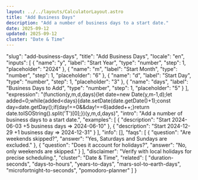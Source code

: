 ```yaml
---
layout: ../../layouts/CalculatorLayout.astro
title: "Add Business Days"
description: "Add a number of business days to a start date."
date: 2025-09-12
updated: 2025-09-12
cluster: "Date & Time"
---
```


  "slug": "add-business-days",
  "title": "Add Business Days",
  "locale": "en",
  "inputs": [
    {
      "name": "y",
      "label": "Start Year",
      "type": "number",
      "step": 1,
      "placeholder": "2024"
    },
    {
      "name": "m",
      "label": "Start Month",
      "type": "number",
      "step": 1,
      "placeholder": "6"
    },
    {
      "name": "d",
      "label": "Start Day",
      "type": "number",
      "step": 1,
      "placeholder": "3"
    },
    {
      "name": "days",
      "label": "Business Days to Add",
      "type": "number",
      "step": 1,
      "placeholder": "5"
    }
  ],
  "expression": "(function(y,m,d,days){let date=new Date(y,m-1,d);let added=0;while(added<days){date.setDate(date.getDate()+1);const day=date.getDay();if(day!==0&&day!==6)added++;}return date.toISOString().split('T')[0];})(y,m,d,days)",
  "intro": "Add a number of business days to a start date.",
  "examples": [
    {
      "description": "Start 2024-06-03 +5 business days ⇒ 2024-06-10"
    },
    {
      "description": "Start 2024-12-29 +1 business day ⇒ 2024-12-31"
    }
  ],
  "info": [],
  "faqs": [
    {
      "question": "Are weekends skipped?",
      "answer": "Yes, Saturdays and Sundays are excluded."
    },
    {
      "question": "Does it account for holidays?",
      "answer": "No, only weekends are skipped."
    }
  ],
  "disclaimer": "Verify with local holidays for precise scheduling.",
  "cluster": "Date & Time",
  "related": [
    "duration-seconds",
    "days-to-hours",
    "years-to-days",
    "mars-sol-to-earth-days",
    "microfortnight-to-seconds",
    "pomodoro-planner"
  ]
}

<Calculator schema={schema} />
